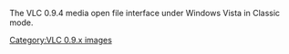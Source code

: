 The VLC 0.9.4 media open file interface under Windows Vista in Classic mode.

[[Category:VLC 0.9.x images]]